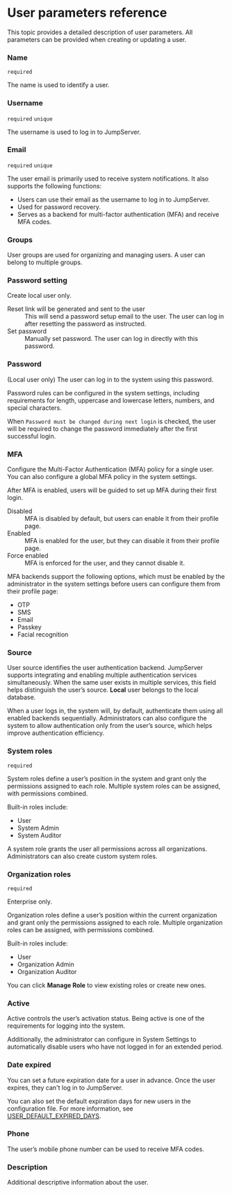 # User parameters reference

This topic provides a detailed description of user parameters. All parameters can be provided when creating or updating a user.

### Name

`required`

The name is used to identify a user.

### Username

`required` `unique`

The username is used to log in to JumpServer.

### Email

`required` `unique`

The user email is primarily used to receive system notifications. 
It also supports the following functions:
- Users can use their email as the username to log in to JumpServer.
- Used for password recovery.
- Serves as a backend for multi-factor authentication (MFA) and receive MFA codes.

### Groups

User groups are used for organizing and managing users. A user can belong to multiple groups.

### Password setting

Create local user only.

<dl>
<dt>Reset link will be generated and sent to the user</dt>
<dd>
This will send a password setup email to the user. The user can log in after resetting the password as instructed.
</dd>

<dt>Set password</dt>
<dd>
Manually set password. The user can log in directly with this password.
</dd>
</dl>

### Password

(Local user only) The user can log in to the system using this password. 

Password rules can be configured in the system settings, including requirements for length, uppercase and lowercase letters, numbers, and special characters.

When `Password must be changed during next login` is checked, the user will be required to change the password immediately after the first successful login.

### MFA
Configure the Multi-Factor Authentication (MFA) policy for a single user. You can also configure a global MFA policy in the system settings.

After MFA is enabled, users will be guided to set up MFA during their first login.

<dl>
<dt>Disabled</dt>
<dd>
MFA is disabled by default, but users can enable it from their profile page. 
</dd>

<dt>Enabled</dt>
<dd>
MFA is enabled for the user, but they can disable it from their profile page.
</dd>

<dt>Force enabled</dt>
<dd>
MFA is enforced for the user, and they cannot disable it.
</dd>
</dl>

MFA backends support the following options, which must be enabled by the administrator in the system settings before users can configure them from their profile page:
- OTP
- SMS
- Email
- Passkey
- Facial recognition

### Source
User source identifies the user authentication backend. JumpServer supports integrating and enabling multiple authentication services simultaneously. When the same user exists in multiple services, this field helps distinguish the user’s source. **Local** user belongs to the local database.

When a user logs in, the system will, by default, authenticate them using all enabled backends sequentially. Administrators can also configure the system to allow authentication only from the user’s source, which helps improve authentication efficiency.

### System roles

`required`

System roles define a user’s position in the system and grant only the permissions assigned to each role. Multiple system roles can be assigned, with permissions combined.

Built-in roles include: 
- User
- System Admin
- System Auditor

<Alert type="xpack">
A system role grants the user all permissions across all organizations. Administrators can also create custom system roles.
</Alert>

### Organization roles

`required`

<Icon name="xpack" /> Enterprise only.

Organization roles define a user’s position within the current organization and grant only the permissions assigned to each role. Multiple organization roles can be assigned, with permissions combined.

Built-in roles include: 
- User
- Organization Admin
- Organization Auditor

You can click **Manage Role** to view existing roles or create new ones.

### Active
Active controls the user’s activation status. Being active is one of the requirements for logging into the system. 

Additionally, the administrator can configure in System Settings to automatically disable users who have not logged in for an extended period.

### Date expired

You can set a future expiration date for a user in advance. Once the user expires, they can't log in to JumpServer.

You can also set the default expiration days for new users in the configuration file. For more information, see [USER_DEFAULT_EXPIRED_DAYS](/docs/configuration#user_default_expired_days).

### Phone

The user’s mobile phone number can be used to receive MFA codes. 

### Description

Additional descriptive information about the user.